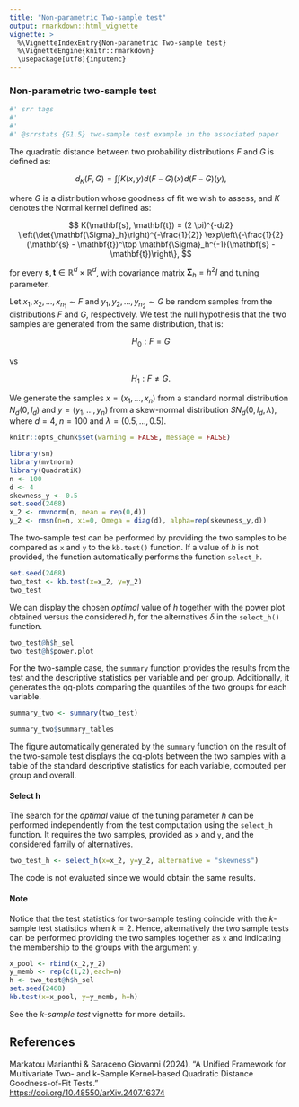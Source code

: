 ---
title: "Non-parametric Two-sample test"
output: rmarkdown::html_vignette
vignette: >
  %\VignetteIndexEntry{Non-parametric Two-sample test}
  %\VignetteEngine{knitr::rmarkdown}
  \usepackage[utf8]{inputenc}
---

### Non-parametric two-sample test
```{r srr-tags, eval = FALSE, echo = FALSE}
#' srr tags
#' 
#' 
#' @srrstats {G1.5} two-sample test example in the associated paper
```
The quadratic distance between two probability distributions $F$ and $G$ is
defined as:

$$
d_{K}(F,G) = \int\int K(x,y) d(F-G)(x) d(F-G)(y),
$$

where $G$ is a distribution whose goodness of fit we wish to assess, and $K$ denotes the Normal kernel defined as:

$$
K(\mathbf{s}, \mathbf{t}) = (2 \pi)^{-d/2} 
\left(\det{\mathbf{\Sigma}_h}\right)^{-\frac{1}{2}}  
\exp\left\{-\frac{1}{2}(\mathbf{s} - \mathbf{t})^\top 
\mathbf{\Sigma}_h^{-1}(\mathbf{s} - \mathbf{t})\right\},
$$

for every $\mathbf{s}, \mathbf{t} \in \mathbb{R}^d \times 
\mathbb{R}^d$, with covariance matrix $\mathbf{\Sigma}_h = h^2 I$ and
tuning parameter.

Let $x_1, x_2, \ldots, x_{n_1} \sim F$ and 
$y_1, y_2, \ldots, y_{n_2} \sim G$ be
random samples from the distributions $F$ and $G$, respectively.
We test the null hypothesis that the two samples are generated from 
the same distribution, that is:

$$
H_0: F = G
$$

vs

$$
H_1: F \not = G.
$$

We generate the samples $x = (x_1, \ldots,x_n)$ from a standard normal distribution $N_d(0,I_d)$ and $y = (y_1, \ldots,y_n)$ from a skew-normal distribution $SN_d(0,I_d, \lambda)$, where $d=4$, $n=100$ and $\lambda= (0.5,\ldots,0.5)$.  
```{r setup, include=FALSE} 
knitr::opts_chunk$set(warning = FALSE, message = FALSE) 
```
```{r message=FALSE}
library(sn)
library(mvtnorm)
library(QuadratiK)
n <- 100
d <- 4
skewness_y <- 0.5
set.seed(2468)
x_2 <- rmvnorm(n, mean = rep(0,d))
y_2 <- rmsn(n=n, xi=0, Omega = diag(d), alpha=rep(skewness_y,d))
```
The two-sample test can be performed by providing the two samples to be compared as ``x`` and ``y`` to the ``kb.test()`` function. If a value of $h$ is not provided, the function automatically performs the function ``select_h``. 
```{r }
set.seed(2468)
two_test <- kb.test(x=x_2, y=y_2)
two_test
```
We can display the chosen *optimal* value of $h$ together with the power plot obtained versus the considered $h$, for the alternatives $\delta$ in the ``select_h()`` function.

```{r, fig.width=6, fig.height=4}
two_test@h$h_sel
two_test@h$power.plot
```

For the two-sample case, the ``summary`` function provides the results from the test and the descriptive statistics per variable and per group. Additionally, it generates the qq-plots comparing the quantiles of the two groups for each variable. 
```{r, fig.width=6, fig.height=8}
summary_two <- summary(two_test)
```

```{r}
summary_two$summary_tables
```

The figure automatically generated by the ``summary`` function on the result of the two-sample test displays the qq-plots between the two samples with a table of the standard descriptive statistics for each variable, computed per group and overall.

#### Select h

The search for the *optimal* value of the tuning parameter $h$ can be performed independently from the test computation using the ``select_h`` function. It requires the two samples, provided as ``x`` and ``y``, and the considered family of alternatives. 
```{r, eval=FALSE}
two_test_h <- select_h(x=x_2, y=y_2, alternative = "skewness")
```
The code is not evaluated since we would obtain the same results. 

#### Note

Notice that the test statistics for two-sample testing coincide with the $k$-sample test statistics when $k=2$. Hence, alternatively the two sample tests can be performed providing the two samples together as ``x`` and indicating the membership to the groups with the argument ``y``.
```{r }
x_pool <- rbind(x_2,y_2)
y_memb <- rep(c(1,2),each=n)
h <- two_test@h$h_sel
set.seed(2468)
kb.test(x=x_pool, y=y_memb, h=h)
```
See the *k-sample test* vignette for more details.

## References

Markatou Marianthi & Saraceno Giovanni (2024). “A Unified Framework for 
Multivariate Two- and k-Sample Kernel-based Quadratic Distance 
Goodness-of-Fit Tests.”  
[https://doi.org/10.48550/arXiv.2407.16374](https://doi.org/10.48550/arXiv.2407.16374)
